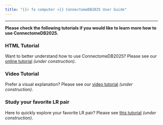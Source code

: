 ```yaml
---
title: "{{< fa computer >}} ConnectomeDB2025 User Guide"
---
```


---

**Please check the following tutorials if you would like to learn more how to use ConnectomeDB2025.**


### HTML Tutorial

Want to better understand how to use ConnectomeDB2025? Please see our [online tutorial](under_construction.qmd) *(under construction)*.


### Video Tutorial

Prefer a visual explanation? Please see our [video tutorial](under_construction.qmd) *(under construction)*.

### Study your favorite LR pair

Here to quickly explore your favorite LR pair? Please see [this tutorial](under_construction.qmd) *(under construction)*.




